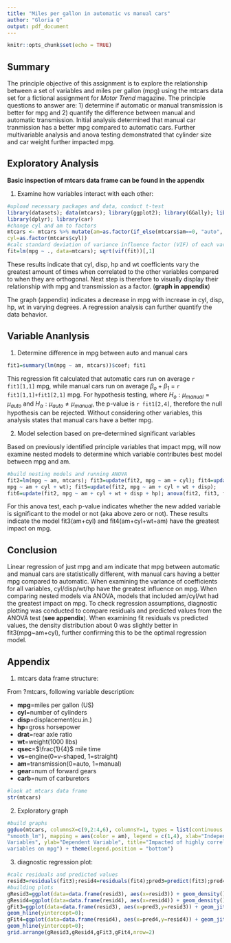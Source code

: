 ```yaml
---
title: "Miles per gallon in automatic vs manual cars"
author: "Gloria Q"
output: pdf_document
---
```


```r
knitr::opts_chunk$set(echo = TRUE)
```

Summary
-------

The principle objective of this assignment is to explore the relationship between a set of variables and miles per gallon (mpg) using the mtcars data set for a fictional assignment for *Motor Trend* magazine. The principle questions to answer are: 1) determine if automatic or manual transmission is better for mpg and 2) quantify the difference between manual and automatic transmission. Initial analysis determined that manual car tranmission has a better mpg compared to automatic cars. Further multivariable analysis and anova testing demonstrated that cylinder size and car weight further impacted mpg. 

Exploratory Analysis
--------------------

**Basic inspection of mtcars data frame can be found in the appendix**

1. Examine how variables interact with each other: 

```r
#upload necessary packages and data, conduct t-test
library(datasets); data(mtcars); library(ggplot2); library(GGally); library(gridExtra); 
library(dplyr); library(car)
#change cyl and am to factors
mtcars <- mtcars %>% mutate(am=as.factor(if_else(mtcars$am==0, "auto", "manual")),
cyl=as.factor(mtcars$cyl))
#calc standard deviation of variance influence factor (VIF) of each variable against mpg
fit=lm(mpg ~ ., data=mtcars); sqrt(vif(fit))[,1]
```

These results indicate that cyl, disp, hp and wt coefficients vary the greatest amount of times when correlated to the other variables compared to when they are orthogonal. Next step is therefore to visually display their relationship with mpg and transmission as a factor. (**graph in appendix**)

The graph (appendix) indicates a decrease in mpg with increase in cyl, disp, hp, wt in varying degrees. A regression analysis can further quantify the data behavior. 


Variable Ananlysis
------------------

1. Determine difference in mpg between auto and manual cars

```r
fit1=summary(lm(mpg ~ am, mtcars))$coef; fit1
```

This regression fit calculated that automatic cars run on average `r fit1[1,1]` mpg, while manual cars run on average $\beta_{o}+\beta_{1}$ = `r fit1[1,1]+fit1[2,1]` mpg. For hypothesis testing, where $H_{o}: \mu_{manual}=\mu_{auto}$ and $H_{\alpha}: \mu_{auto}\neq\mu_{manual}$, the p-value is `r fit1[2,4]`, therefore the null hypothesis can be rejected. Without considering other variables, this analysis states that manual cars have a better mpg.

2. Model selection based on pre-determined significant variables 

Based on previously identified principle variables that impact mpg, will now examine nested models to determine which variable contributes best model between mpg and am. 

```r
#build nesting models and running ANOVA
fit2=lm(mpg ~ am, mtcars); fit3=update(fit2, mpg ~ am + cyl); fit4=update(fit2, 
mpg ~ am + cyl + wt); fit5=update(fit2, mpg ~ am + cyl + wt + disp); 
fit6=update(fit2, mpg ~ am + cyl + wt + disp + hp); anova(fit2, fit3, fit4, fit5, fit6)
```

For this anova test, each p-value indicates whether the new added variable is significant to the model or not (aka above zero or not). These results indicate the model fit3(am+cyl) and fit4(am+cyl+wt+am) have the greatest impact on mpg. 

Conclusion
----------

Linear regression of just mpg and am indicate that mpg between automatic and manual cars are statistically different, with manual cars having a better mpg compared to automatic. When examining the variance of coefficients for all variables, cyl/disp/wt/hp have the greatest influence on mpg. When comparing nested models via ANOVA, models that included am/cyl/wt had the greatest impact on mpg. To check regression assumptions, diagnostic plotting was conducted to compare residuals and predicted values from the ANOVA test (**see appendix**). When examining fit residuals vs predicted values, the density distribution about 0 was slightly better in fit3(mpg~am+cyl), further confirming this to be the optimal regression model. 

Appendix
--------

1. mtcars data frame structure:

From ?mtcars, following variable description: 

- **mpg**=miles per gallon (US)
- **cyl**=number of cylinders
- **disp**=displacement(cu.in.)
- **hp**=gross horsepower
- **drat**=rear axle ratio
- **wt**=weight(1000 Ilbs)
- **qsec**=$\frac{1}{4}$ mile time
- **vs**=engine(0=v-shaped, 1=straight)
- **am**=transmission(0=auto, 1=manual)
- **gear**=num of forward gears
- **carb**=num of carburetors

```r
#look at mtcars data frame 
str(mtcars)
```


2. Exploratory graph

```r
#build graphs
ggduo(mtcars, columnsX=c(9,2:4,6), columnsY=1, types = list(continuous =
"smooth_lm"), mapping = aes(color = am), legend = c(1,4), xlab="Independent 
Variables", ylab="Dependent Variable", title="Impacted of highly correlated 
variables on mpg") + theme(legend.position = "bottom")
```

3. diagnostic regression plot: 

```r
#calc residuals and predicted values 
resid3=residuals(fit3);resid4=residuals(fit4);pred3=predict(fit3);pred4=predict(fit4);
#building plots
gResid3=ggplot(data=data.frame(resid3), aes(x=resid3)) + geom_density(); 
gResid4=ggplot(data=data.frame(resid4), aes(x=resid4)) + geom_density();
gFit3=ggplot(data=data.frame(resid3), aes(x=pred3,y=resid3)) + geom_jitter() + 
geom_hline(yintercept=0); 
gFit4=ggplot(data=data.frame(resid4), aes(x=pred4,y=resid4)) + geom_jitter() +
geom_hline(yintercept=0); 
grid.arrange(gResid3,gResid4,gFit3,gFit4,nrow=2)
```